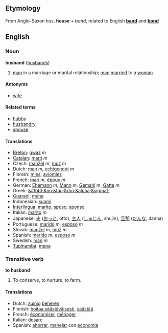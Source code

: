 ==Etymology==
From Anglo-Saxon ''hus'', '''house''' + ''band'', related to English '''[[band]]''' and '''[[bond]]'''

==English==
===Noun===
'''husband''' ([[husbands]])

# [[man]] in a marriage or marital relationship; [[man]] [[marry|married]] to a [[woman]]

====Antonyms====
*[[wife]]

====Related terms====
*[[hubby]]
*[[husbandry]]
*[[spouse]]

====Translations====
*[[Breton]]: [[gwaz]] ''m''
*[[Catalan]]: [[marit]] ''m''
*Czech: [[manžel]] ''m'', [[muž]]  ''m''
*Dutch: [[man]] ''m'', [[echtgenoot]] ''m''
*Finnish: [[mies]], [[aviomies]]
*French: [[mari]] ''m'', [[époux]] ''m''
*German: [[Ehemann]] ''m'', [[Mann]] ''m'', [[Gemahl]] ''m'', [[Gatte]] ''m''
*Greek: [[&#940;&nu;&tau;&rho;&alpha;&sigmaf;]]
*[[Guaraní]]: [[ména]]
*Indonesian: [[suami]]
*[[Interlingua]]: [[marito]], [[sposo]], [[sponso]]
*Italian: [[marito]] ''m''
*Japanese: [[夫]] ([[おっと]], otto), [[主人]] ([[しゅじん]], shujin), [[旦那]] ([[だんな]], danna)
*Portuguese: [[marido]] ''m'', [[esposo]] ''m''
*Slovak: [[manžel]] ''m'', [[muž]] ''m''
*Spanish: [[marido]] ''m'', [[esposo]] ''m''
*Swedish: [[man]] ''m''
*[[Tupinambá]]: [[mena]]

===Transitive verb===
'''to husband'''

#To conserve, to nurture, to farm.

====Translations====
*Dutch: [[zuinig]] [[beheren]]
*Finnish: [[hoitaa säästäväisesti]], [[säästää]]
*French: [[économiser]], [[ménager]]
*Italian: [[dosare]]
*Spanish: [[ahorrar]], [[manejar]] con [[economia]]